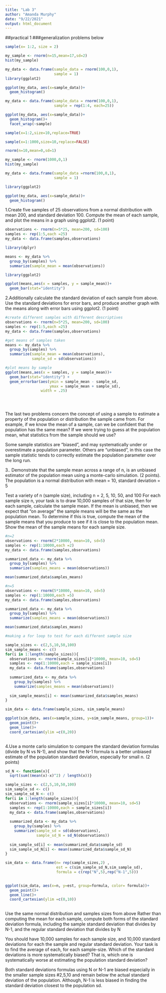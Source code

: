 ```yaml
---
title: "Lab 3"
author: "Amanda Murphy"
date: "9/22/2021"
output: html_document
---
```



##practical 1
###generalization problems below

```r
sample(x= 1:2, size = 2)
```


```r
my_sample <- rnorm(n=15,mean=17,sd=2)
hist(my_sample)
```
```r
my_data <- data.frame(sample_data = rnorm(100,0,1),
                      sample = 1)
library(ggplot2)

ggplot(my_data, aes(x=sample_data))+
  geom_histogram()
```
```r
my_data <- data.frame(sample_data = rnorm(100,0,1),
                      sample = rep(1:4, each=25))

ggplot(my_data, aes(x=sample_data))+
  geom_histogram()+
  facet_wrap(~sample)
```


```r
sample(x=1:2,size=10,replace=TRUE)
```

```r
sample(x=1:1000,size=10,replace=FALSE)
```

```r
rnorm(n=10,mean=0,sd=1)
```

```r
my_sample <- rnorm(1000,0,1)
hist(my_sample)
```

```r
my_data <- data.frame(sample_data =rnorm(100,0,1),
                      sample = 1)

library(ggplot2)

ggplot(my_data, aes(x=sample_data))+
  geom_histogram()
```

1.Create five samples of 25 observations from a normal distribution with mean 200, and standard deviation 100. Compute the mean of each sample, and plot the means in a graph using ggplot2. (1 point)

```r
observations <- rnorm(n=5*25, mean=200, sd=100)
samples <- rep(1:5,each =25)
my_data <- data.frame(samples,observations)

library(dplyr)

means <- my_data %>%
  group_by(samples) %>%
  summarize(sample_mean = mean(observations))

library(ggplot2)

ggplot(means,aes(x = samples, y = sample_mean))+
  geom_bar(stat="identity")

```


2.Additionally calculate the standard deviation of each sample from above. Use the standard deviations for error bars, and produce another graph with the means along with error bars using ggplot2. (1 point)


```r
#create different samples with different descriptives
observations <- rnorm(n=5*25, mean=200, sd=100)
samples <- rep(1:5,each =25)
my_data <- data.frame(samples,observations)

#get means of samples taken
means <- my_data %>%
  group_by(samples) %>%
  summarize(sample_mean = mean(observations),
            sample_sd = sd(observations))

#plot means by sample
ggplot(means,aes(x = samples, y = sample_mean))+
  geom_bar(stat="identity") +
  geom_errorbar(aes(ymin = sample_mean - sample_sd,
                    ymax = sample_mean + sample_sd),
                width = .25)
  

              


```



The last two problems concern the concept of using a sample to estimate a property of the population or distribution the sample came from. For example, if we know the mean of a sample, can we be confident that the population has the same mean? If we were trying to guess at the population mean, what statistics from the sample should we use?


Some sample statistics are “biased”, and may systematically under or overestimate a population parameter. Others are “unbiased”, in this case the sample statistic tends to correctly estimate the population parameter over the long run.

3.. Demonstrate that the sample mean across a range of n, is an unbiased estimator of the population mean using a monte-carlo simulation. (2 points).
The population is a normal distribution with mean = 10, standard deviation = 5


Test a variety of n (sample size), including n = 2, 5, 10, 50, and 100
For each sample size n, your task is to draw 10,000 samples of that size, then for each sample, calculate the sample mean. If the mean is unbiased, then we expect that “on average” the sample means will be the same as the population mean. To determine if this is true, compute the mean of the sample means that you produce to see if it is close to the population mean.
Show the mean of the sample means for each sample size.


```r
#n=2
observations <- rnorm(2*10000, mean=10, sd=5)
samples <- rep(1:10000,each =2)
my_data <- data.frame(samples,observations)

summarized_data <- my_data %>%
  group_by(samples) %>%
  summarize(samples_means = mean(observations))

mean(summarized_data$samples_means)

#n=5
observations <- rnorm(5*10000, mean=10, sd=5)
samples <- rep(1:10000,each =5)
my_data <- data.frame(samples,observations)

summarized_data <- my_data %>%
  group_by(samples) %>%
  summarize(samples_means = mean(observations))

mean(summarized_data$samples_means)

#making a for loop to test for each different sample size

sample_sizes <- c(2,5,10,50,100)
sim_sample_means <- c()
for(i in 1:length(sample_sizes)){
  observations <- rnorm(sample_sizes[i]*10000, mean=10, sd=5)
  samples <- rep(1:10000,each = sample_sizes[i])
  my_data <- data.frame(samples,observations)
  
  summarized_data <- my_data %>%
    group_by(samples) %>%
    summarize(samples_means = mean(observations))
  
  sim_sample_means[i] <- mean(summarized_data$samples_means)
}

sim_data <- data.frame(sample_sizes, sim_sample_means)

ggplot(sim_data, aes(x=sample_sizes, y=sim_sample_means, group=1))+
  geom_point()+
  geom_line()+
  coord_cartesian(ylim =c(0,20))
         

```




4.Use a monte carlo simulation to compare the standard deviation formulas (divide by N vs N-1), and show that the N-1 formula is a better unbiased estimate of the population standard deviation, especially for small n. (2 points)

```r
sd_N <- function(x){
  sqrt(sum((mean(x)-x)^2) / length(x))}

sample_sizes <- c(2,5,10,50,100)
sim_sample_sd <- c()
sim_sample_sd_N <- c()
for(i in 1:length(sample_sizes)){
  observations <- rnorm(sample_sizes[i]*10000, mean=10, sd=5)
  samples <- rep(1:10000,each = sample_sizes[i])
  my_data <- data.frame(samples,observations)
  
  summarized_data <- my_data %>%
    group_by(samples) %>%
    summarize(sample_sd = sd(observations),
              sample_sd_N = sd_N(observations))
  
  sim_sample_sd[i] <- mean(summarized_data$sample_sd)
  sim_sample_sd_N[i] <- mean(summarized_data$sample_sd_N)
}

sim_data <- data.frame(n= rep(sample_sizes,2) ,
                       est = c(sim_sample_sd_N,sim_sample_sd),
                       formula = c(rep("N",5),rep("N-1",5)))
                          

ggplot(sim_data, aes(x=n, y=est, group=formula, color= formula))+
  geom_point()+
  geom_line()+
  coord_cartesian(ylim =c(0,10))
         
```


Use the same normal distribution and samples sizes from above
Rather than computing the mean for each sample, compute both forms of the standard deviation formula, including the sample standard deviation that divides by N-1, and the regular standard deviation that divides by N



You should have 10,000 samples for each sample size, and 10,000 standard deviations for each the sample and regular standard deviation. Your task is to find the average of each, for each sample-size.
Which of the standard deviations is more systematically biased? That is, which one is systematically worse at estimating the population standard deviation?


Both standard deviations formulas using N or N-1 are biased especially in the smaller sample sizes #2,5,10 and remain below the actual standard deviation of the population. Although, N-1 is less biased in finding the standard deviation closest to the population sd.
